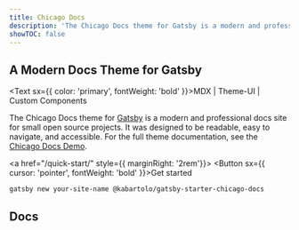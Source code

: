 ```yaml
---
title: Chicago Docs
description: 'The Chicago Docs theme for Gatsby is a modern and professional docs site for small open source projects. It was designed to be readable, easy to navigate, and accessible.'
showTOC: false
---
```


## A Modern Docs Theme for Gatsby

<Text sx={{ color: 'primary', fontWeight: 'bold' }}>MDX | Theme-UI | Custom Components</Text>

The Chicago Docs theme for <a href="https://gatsbyjs.com">Gatsby</a> is a modern and professional docs site for small open source projects. It was designed to be readable, easy to navigate, and accessible. For the full theme documentation, see the <a href="https://kabartolo.github.io/chicago-docs-demo">Chicago Docs Demo</a>.

<a href="/quick-start/" style={{ marginRight: '2rem'}}>
	<Button sx={{ cursor: 'pointer', fontWeight: 'bold' }}>Get started</Button>
</a>

<CodeExample title="Install the starter">

```
gatsby new your-site-name @kabartolo/gatsby-starter-chicago-docs
```

</CodeExample>

## Docs

<PostList />